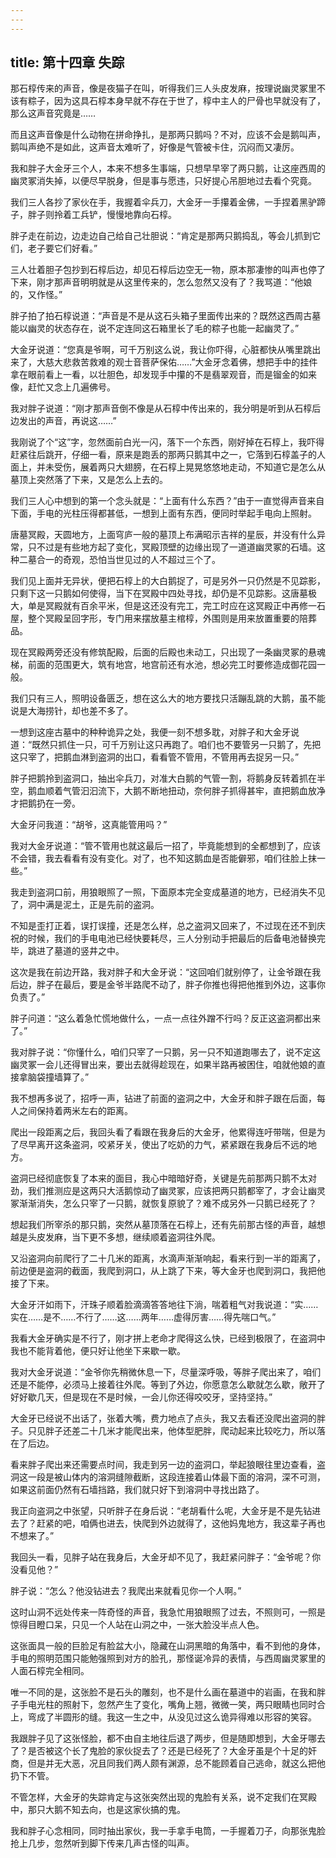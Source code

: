 ```yaml
---
---
---
```

title: 第十四章 失踪
---




那石椁传来的声音，像是夜猫子在叫，听得我们三人头皮发麻，按理说幽灵冢里不该有粽子，因为这具石椁本身早就不存在于世了，椁中主人的尸骨也早就没有了，那么这声音究竟是……

而且这声音像是什么动物在拼命挣扎，是那两只鹅吗？不对，应该不会是鹅叫声，鹅叫声绝不是如此，这声音太难听了，好像是气管被卡住，沉闷而又凄厉。

我和胖子大金牙三个人，本来不想多生事端，只想早早宰了两只鹅，让这座西周的幽灵冢消失掉，以便尽早脱身，但是事与愿违，只好提心吊胆地过去看个究竟。

我们三人各抄了家伙在手，我握着伞兵刀，大金牙一手攥着金佛，一手捏着黑驴蹄子，胖子则拎着工兵铲，慢慢地靠向石椁。

胖子走在前边，边走边自己给自己壮胆说：“肯定是那两只鹅捣乱，等会儿抓到它们，老子要它们好看。”

三人壮着胆子包抄到石椁后边，却见石椁后边空无一物，原本那凄惨的叫声也停了下来，刚才那声音明明就是从这里传来的，怎么忽然又没有了？我骂道：“他娘的，又作怪。”

胖子拍了拍石椁说道：“声音是不是从这石头箱子里面传出来的？既然这西周古墓能以幽灵的状态存在，说不定连同这石箱里长了毛的粽子也能一起幽灵了。”

大金牙说道：“您真是爷啊，可千万别这么说，我让你吓得，心脏都快从嘴里跳出来了，大慈大悲救苦救难的观士音菩萨保佑……”大金牙念着佛，想把手中的挂件拿在眼前看上一看，以壮胆色，却发现手中攥的不是翡翠观音，而是镏金的如来像，赶忙又念上几遍佛号。

我对胖子说道：“刚才那声音倒不像是从石椁中传出来的，我分明是听到从石椁后边发出的声音，再说这……”

我刚说了个“这”字，忽然面前白光一闪，落下一个东西，刚好掉在石椁上，我吓得赶紧往后跳开，仔细一看，原来是跑丢的那两只鹅其中之一，它落到石椁盖子的人面上，并未受伤，展着两只大翅膀，在石椁上晃晃悠悠地走动，不知道它是怎么从墓顶上突然落了下来，又是怎么上去的。

我们三人心中想到的第一个念头就是：“上面有什么东西？”由于一直觉得声音来自下面，手电的光柱压得都甚低，一想到上面有东西，便同时举起手电向上照射。

唐墓冥殿，天圆地方，上面穹庐一般的墓顶上布满昭示吉祥的星辰，并没有什么异常，只不过是有些地方起了变化，冥殿顶壁的边缘出现了一道道幽灵冢的石墙。这种二墓合一的奇观，恐怕当世见过的人不超过三个了。

我们见上面并无异状，便把石椁上的大白鹅捉了，可是另外一只仍然是不见踪影，只剩下这一只鹅如何使得，当下在冥殿中四处寻找，却仍是不见踪影。这唐墓极大，单是冥殿就有百余平米，但是这还没有完工，完工时应在这冥殿正中再修一石屋，整个冥殿呈回字形，专门用来摆放墓主棺椁，外围则是用来放置重要的陪葬品。

现在冥殿两旁还没有修筑配殿，后面的后殿也未动工，只出现了一条幽灵冢的悬魂梯，前面的范围更大，筑有地宫，地宫前还有水池，想必完工时要修造成御花园一般。

我们只有三人，照明设备匮乏，想在这么大的地方要找只活蹦乱跳的大鹅，虽不能说是大海捞针，却也差不多了。

一想到这座古墓中的种种诡异之处，我便一刻不想多耽，对胖子和大金牙说道：“既然只抓住一只，可千万别让这只再跑了。咱们也不要管另一只鹅了，先把这只宰了，把鹅血淋到盗洞的出口，看看管不管用，不管用再去捉另一只。”

胖子把鹅拎到盗洞口，抽出伞兵刀，对准大白鹅的气管一割，将鹅身反转着抓在半空，鹅血顺着气管汩汩流下，大鹅不断地扭动，奈何胖子抓得甚牢，直把鹅血放净才把鹅扔在一旁。

大金牙问我道：“胡爷，这真能管用吗？”

我对大金牙说道：“管不管用也就这最后一招了，毕竟能想到的全都想到了，应该不会错，我去看看有没有变化。对了，也不知这鹅血是否能僻邪，咱们往脸上抹一些。”

我走到盗洞口前，用狼眼照了一照，下面原本完全变成墓道的地方，已经消失不见了，洞中满是泥土，正是先前的盗洞。

不知是歪打正着，误打误撞，还是怎么样，总之盗洞又回来了，不过现在还不到庆祝的时候，我们的手电电池已经快要耗尽，三人分别动手把最后的后备电池替换完毕，跳进了墓道的竖井之中。

这次是我在前边开路，我对胖子和大金牙说：“这回咱们就别停了，让金爷跟在我后边，胖子在最后，要是金爷半路爬不动了，胖子你推也得把他推到外边，这事你负责了。”

胖子问道：“这么着急忙慌地做什么，一点一点往外蹭不行吗？反正这盗洞都出来了。”

我对胖子说：“你懂什么，咱们只宰了一只鹅，另一只不知道跑哪去了，说不定这幽灵冢一会儿还得冒出来，要出去就得趁现在，如果半路再被困住，咱就他娘的直接拿脑袋撞墙算了。”

我不想再多说了，招呼一声，钻进了前面的盗洞之中，大金牙和胖子跟在后面，每人之间保持着两米左右的距离。

爬出一段距离之后，我回头看了看跟在我身后的大金牙，他累得连吁带喘，但是为了尽早离开这条盗洞，咬紧牙关，使出了吃奶的力气，紧紧跟在我身后不远的地方。

盗洞已经彻底恢复了本来的面目，我心中暗暗好奇，关键是先前那两只鹅不太对劲，我们推测应是这两只大活鹅惊动了幽灵冢，应该把两只鹅都宰了，才会让幽灵冢渐渐消失，怎么只宰了一只鹅，就恢复原貌了？难不成另外一只鹅已经死了？

想起我们所宰杀的那只鹅，突然从墓顶落在石椁上，还有先前那古怪的声音，越想越是头皮发麻，当下更不多想，继续顺着盗洞往外爬。

又沿盗洞向前爬行了二十几米的距离，水滴声渐渐响起，看来行到一半的距离了，前边便是盗洞的截面，我爬到洞口，从上跳了下来，等大金牙也爬到洞口，我把他接了下来。

大金牙汗如雨下，汗珠子顺着脸滴滴答答地往下淌，喘着粗气对我说道：“实……实在……是不……不行了……这……两年……虚得厉害……得先喘口气。”

我看大金牙确实是不行了，刚才拼上老命才爬得这么快，已经到极限了，在盗洞中我也不能背着他，便只好让他坐下来歇一歇。

我对大金牙说道：“金爷你先稍微休息一下，尽量深呼吸，等胖子爬出来了，咱们还是不能停，必须马上接着往外爬。等到了外边，你愿意怎么歇就怎么歇，敞开了好好歇几天，但是现在不是时候，一会儿你还得咬咬牙，坚持坚持。”

大金牙已经说不出话了，张着大嘴，费力地点了点头，我又去看还没爬出盗洞的胖子。只见胖子还差二十几米才能爬出来，他体型肥胖，爬动起来比较吃力，所以落在了后边。

看来胖子爬出来还需要点时间，我走到另一边的盗洞口，举起狼眼往里边查看，盗洞这一段是被山体内的溶洞缝隙截断，这段连接着山体最下面的溶洞，深不可测，如果这前面仍然有石墙挡路，我们就只好下到溶洞中寻找出路了。

我正向盗洞之中张望，只听胖子在身后说：“老胡看什么呢，大金牙是不是先钻进去了？赶紧的吧，咱俩也进去，快爬到外边就得了，这他妈鬼地方，我这辈子再也不想来了。”

我回头一看，见胖子站在我身后，大金牙却不见了，我赶紧问胖子：“金爷呢？你没看见他？”

胖子说：“怎么？他没钻进去？我爬出来就看见你一个人啊。”

这时山洞不远处传来一阵奇怪的声音，我急忙用狼眼照了过去，不照则可，一照是惊得目瞪口呆，只见一个人站在山洞之中，一张大脸没半点人色。

这张面具一般的巨脸足有脸盆大小，隐藏在山洞黑暗的角落中，看不到他的身体，手电的照明范围只能勉强照到对方的脸孔，那怪诞冷异的表情，与西周幽灵冢里的人面石椁完全相同。

唯一不同的是，这张脸不是石头的雕刻，也不是什么画在墓道中的岩画，在我和胖子手电光柱的照射下，忽然产生了变化，嘴角上翘，微微一笑，两只眼睛也同时合上，弯成了半圆形的缝。我这一生之中，从没见过这么诡异得难以形容的笑容。

我跟胖子见了这张怪脸，都不由自主地往后退了两步，但是随即想到，大金牙哪去了？是否被这个长了鬼脸的家伙捉去了？还是已经死了？大金牙虽是个十足的奸商，但是并无大恶，况且同我们两人颇有渊源，总不能顾着自己逃命，就这么把他扔下不管。

不管怎样，大金牙的失踪肯定与这张突然出现的鬼脸有关系，说不定我们在冥殿中，那只大鹅不知去向，也是这家伙搞的鬼。

我和胖子心念相同，同时抽出家伙，我一手拿手电筒，一手握着刀子，向那张鬼脸抢上几步，忽然听到脚下传来几声古怪的叫声。